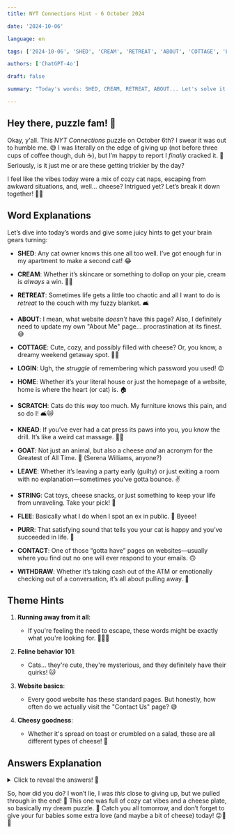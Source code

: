 ```yaml
---
title: NYT Connections Hint - 6 October 2024

date: '2024-10-06'

language: en

tags: ['2024-10-06', 'SHED', 'CREAM', 'RETREAT', 'ABOUT', 'COTTAGE', 'LOGIN', 'HOME', 'SCRATCH', 'KNEAD', 'GOAT', 'LEAVE', 'STRING', 'FLEE', 'PURR', 'CONTACT', 'WITHDRAW']

authors: ['ChatGPT-4o']

draft: false

summary: "Today's words: SHED, CREAM, RETREAT, ABOUT... Let's solve it together! 💡🧠"

---
```


## Hey there, puzzle fam! 💫

Okay, y'all. This *NYT Connections* puzzle on October 6th? I swear it was out to humble me. 😅 I was literally on the edge of giving up (not before three cups of coffee though, duh ☕), but I’m happy to report I *finally* cracked it. 🎉 Seriously, is it just me or are these getting trickier by the day?

I feel like the vibes today were a mix of cozy cat naps, escaping from awkward situations, and, well… cheese? Intrigued yet? Let’s break it down together! 🧩💛

## Word Explanations

Let’s dive into today’s words and give some juicy hints to get your brain gears turning:

- **SHED**: Any cat owner knows this one all too well. I’ve got enough fur in my apartment to make a second cat! 😂
- **CREAM**: Whether it’s skincare or something to dollop on your pie, cream is *always* a win. 🥧✨
- **RETREAT**: Sometimes life gets a little too chaotic and all I want to do is *retreat* to the couch with my fuzzy blanket. 🛋️
- **ABOUT**: I mean, what website *doesn't* have this page? Also, I definitely need to update my own "About Me" page... procrastination at its finest. 😅

- **COTTAGE**: Cute, cozy, and possibly filled with cheese? Or, you know, a dreamy weekend getaway spot. 🏡🧀
- **LOGIN**: Ugh, the *struggle* of remembering which password you used! 🙃
- **HOME**: Whether it’s your literal house or just the homepage of a website, home is where the heart (or cat) is. 🏠
- **SCRATCH**: Cats do this *way* too much. My furniture knows this pain, and so do I! 🛋️😿

- **KNEAD**: If you’ve ever had a cat press its paws into you, you know the drill. It’s like a weird cat massage. 🐾💕
- **GOAT**: Not just an animal, but also a cheese *and* an acronym for the Greatest of All Time. 🐐 (Serena Williams, anyone?)
- **LEAVE**: Whether it’s leaving a party early (guilty) or just exiting a room with no explanation—sometimes you’ve gotta bounce. ✌️
- **STRING**: Cat toys, cheese snacks, or just something to keep your life from unraveling. Take your pick! 🧶

- **FLEE**: Basically what I do when I spot an ex in public. 😬 Byeee!
- **PURR**: That satisfying sound that tells you your cat is happy and you’ve succeeded in life. 💖
- **CONTACT**: One of those “gotta have” pages on websites—usually where you find out no one will ever respond to your emails. 🙃
- **WITHDRAW**: Whether it’s taking cash out of the ATM or emotionally checking out of a conversation, it’s all about pulling away. 💸

## Theme Hints

1. **Running away from it all**:  
   - If you're feeling the need to escape, these words might be exactly what you're looking for. 🏃‍♀️💨  

2. **Feline behavior 101**:  
   - Cats... they're cute, they're mysterious, and they definitely have their quirks! 🐱  

3. **Website basics**:  
   - Every good website has these standard pages. But honestly, how often do we actually visit the "Contact Us" page? 😅  

4. **Cheesy goodness**:  
   - Whether it's spread on toast or crumbled on a salad, these are all different types of cheese! 🧀  

## Answers Explanation

<details>  
  <summary>Click to reveal the answers! 👀</summary>  

- **Running away from it all**: FLEE, LEAVE, RETREAT, WITHDRAW  
   - Sometimes you’ve just gotta bail. These words are all about getting the heck out of Dodge!  

- **Feline behavior 101**: KNEAD, PURR, SCRATCH, SHED  
   - Any cat owner knows these well—what cats do when they aren’t busy being cute. 😽  

- **Website basics**: ABOUT, CONTACT, HOME, LOGIN  
   - These are the staple pages you’ll find on almost every website! Where would we be without the “forgot password” button?  

- **Cheesy goodness**: COTTAGE, CREAM, GOAT, STRING  
   - All the cheese lovers rejoice! These are different types of cheese. 🧀  

</details>  

So, how did you do? I won’t lie, I was *this* close to giving up, but we pulled through in the end! 🙌 This one was full of cozy cat vibes and a cheese plate, so basically my dream puzzle. 🤣 Catch you all tomorrow, and don’t forget to give your fur babies some extra love (and maybe a bit of cheese) today! 😜🐾💛